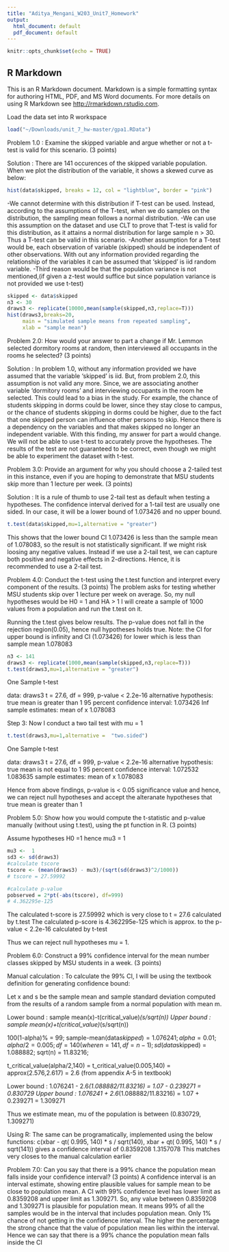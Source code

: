 ```yaml
---
title: "Aditya_Mengani_W203_Unit7_Homework"
output:
  html_document: default
  pdf_document: default
---
```


```r
knitr::opts_chunk$set(echo = TRUE)
```

## R Markdown

This is an R Markdown document. Markdown is a simple formatting syntax for authoring HTML, PDF, and MS Word documents. For more details on using R Markdown see <http://rmarkdown.rstudio.com>.

#####################################################################################################
#####################################################################################################

Load the data set into R workspace
```r
load("~/Downloads/unit_7_hw-master/gpa1.RData")
```

#####################################################################################################
#####################################################################################################


Problem 1.0 : Examine the skipped variable and argue whether or not a t-test is valid for this scenario. (3 points)

Solution : There are 141 occurences of the skipped variable population. When we plot the distribution of the variable, it shows a skewed curve as below:
```r
hist(data$skipped, breaks = 12, col = "lightblue", border = "pink")
```

-We cannot determine with this distribution if T-test can be used. Instead, according to the assumptions of the T-test, when we do samples on the distribution, the sampling mean follows a normal distribution. 
-We can use this assumption on the dataset and use CLT to prove that T-test is valid for this distribution, as it attains a normal distribution for large sample n > 30. Thus a T-test can be valid in this scenario.
-Another assumption for a T-test would be, each observation of variable (skipped) should be independent of other observations. With out any information provided regarding the relationship of the variables it can be assumed that 'skipped' is iid random variable.
-Third reason would be that the population variance is not mentioned,(if given a z-test would suffice but since population variance is not provided we use t-test)
```r
skipped <- data$skipped
n3 <- 30
draws3 <- replicate(10000,mean(sample(skipped,n3,replace=T)))
hist(draws3,breaks=20,
     main = "simulated sample means from repeated sampling",
     xlab = "sample mean")
```


#####################################################################################################
#####################################################################################################

Problem 2.0: How would your answer to part a change if Mr. Lemmon selected dormitory rooms at random, then interviewed all occupants in the rooms he selected? (3 points)

Solution : In problem 1.0, without any information provided we have assumed that the variable 'skipped' is iid. But, from problem 2.0, this assumption is not valid any more. Since, we are associating another variable 'dormitory rooms' and interviewing occupants in the room he selected. This could lead to a bias in the study. For example, the chance of students skipping in dorms could be lower, since they stay close to campus, or the chance of students skipping in dorms could be higher, due to the fact that one skipped person can influence other persons to skip. 
Hence there is a dependency on the variables and that makes skipped no longer an independent variable. With this finding, my answer for part a would change. We will not be able to use t-test to accurately prove the hypotheses. The results of the test are not guaranteed to be correct, even though we might be able to experiment the dataset with t-test.

#####################################################################################################
#####################################################################################################
Problem 3.0: Provide an argument for why you should choose a 2-tailed test in this instance, even if you are hoping to demonstrate that MSU students skip more than 1 lecture per week. (3 points)

Solution : It is a rule of thumb to use 2-tail test as default when testing a hypotheses. The confidence interval derived for a 1-tail test are usually one sided. In our case, it will be a lower bound of 1.073426 and no upper bound.
```r
t.test(data$skipped,mu=1,alternative = "greater")
```
This shows that the lower bound CI 1.073426 is less than the sample mean of 1.078083, so the result is not statistically significant. If we might risk loosing any negative values.
Instead if we use a 2-tail test, we can capture both positive and negative effects in 2-directions. Hence, it is recommended to use a 2-tail test.

#####################################################################################################
#####################################################################################################


Problem 4.0: Conduct the t-test using the t.test function and interpret every component of the results. (3 points)
The problem asks for testing whether MSU students skip over 1 lecture per week on average.
So, my null hypotheses would be H0 = 1 and HA > 1
I will create a sample of 1000 values from a population and run the t.test on it.

Running the t.test gives below results. The p-value does not fall in the rejection region(0.05), hence null hypotheses holds true. Note: the CI for upper bound is infinity and CI (1.073426) for lower which is less than sample mean 1.078083
```r
n3 <- 141
draws3 <- replicate(1000,mean(sample(skipped,n3,replace=T)))
t.test(draws3,mu=1,alternative = "greater")
```
One Sample t-test

data:  draws3
t = 27.6, df = 999, p-value < 2.2e-16
alternative hypothesis: true mean is greater than 1
95 percent confidence interval:
 1.073426      Inf
sample estimates:
mean of x 
 1.078083

Step 3: Now I conduct a two tail test with mu = 1
```r
t.test(draws3,mu=1,alternative =  "two.sided")
```
One Sample t-test

data:  draws3
t = 27.6, df = 999, p-value < 2.2e-16
alternative hypothesis: true mean is not equal to 1
95 percent confidence interval:
 1.072532 1.083635
sample estimates:
mean of x 
 1.078083 
 
 Hence from above findings, p-value is < 0.05 significance value and hence, we can reject null hypotheses
 and accept the alteranate hypotheses that true mean is greater than 1


#####################################################################################################
#####################################################################################################


Problem 5.0: Show how you would compute the t-statistic and p-value manually (without using t.test), using the pt function in R. (3 points)

Assume hypotheses H0 =1 hence mu3 = 1
```r
mu3 <-  1
sd3 <- sd(draws3)
#calculate tscore
tscore <- (mean(draws3) - mu3)/(sqrt(sd(draws3)^2/1000))
# tscore = 27.59992

#calculate p-value
pobserved = 2*pt(-abs(tscore), df=999)
# 4.362295e-125
```

The calculated t-score is 27.59992 which is very close to t = 27.6 calculated by t.test
The calculated p-score is 4.362295e-125 which is approx. to the p-value < 2.2e-16 calculated by t-test

Thus we  can reject null hypotheses mu = 1.


#####################################################################################################
#####################################################################################################


Problem 6.0: Construct a 99% confidence interval for the mean number classes skipped by MSU students in a week. (3 points)

Manual calculation :
To calculate the 99% CI, I will be using the textbook definition for generating confidence bound:

Let x and s be the sample mean and sample standard deviation computed from the results of a random sample from a normal population with mean m.

Lower bound : sample mean(x)-t(critical_value)*(s/sqrt(n))
Upper bound : sample mean(x)+t(critical_value)*(s/sqrt(n))


100(1-alpha)% = 99;
sample-mean(data$skipped) = 1.076241;
alpha = 0.01 ; alpha/2 = 0.005;
df = 140 (where n = 141, df = n-1);
sd(data$skipped) = 1.088882;
sqrt(n) = 11.83216;

t_critical_value(alpha/2,140) = t_critical_value(0.005,140) = approx(2.576,2.617) = 2.6 (from appendix A-5 in textbook)

Lower bound : 1.076241 - 2.6*(1.088882/11.83216) = 1.07 - 0.239271 = 0.830729
Upper bound : 1.076241 + 2.6*(1.088882/11.83216) = 1.07 + 0.239271 = 1.309271

Thus we estimate mean, mu of the population is between (0.830729, 1.309271)

Using R:
The same can be programatically, implemented using the below functions:
c(xbar - qt( 0.995, 140) * s / sqrt(140), xbar + qt( 0.995, 140) * s / sqrt(141))
gives a confidence interval of 0.8359208 1.3157078
This matches very closes to the manual calculation earlier


#####################################################################################################
#####################################################################################################


Problem 7.0: Can you say that there is a 99% chance the population mean falls inside your confidence interval? (3 points)
A confidence interval is an interval estimate, showing entire plausible values for sample mean to be close to population mean. A CI with 99% confidence level has lower limit as 0.8359208 and upper limit as 1.309271. So, any value between  0.8359208 and 1.309271 is plausible for population mean. It means 99% of all the samples would be in the interval that includes population mean. Only 1% chance of not getting in the confidence interval. The higher the percentage the strong chance that the value of population mean lies within the interval.
Hence we can say that there is a 99% chance the population mean falls inside the CI


#####################################################################################################
#####################################################################################################
